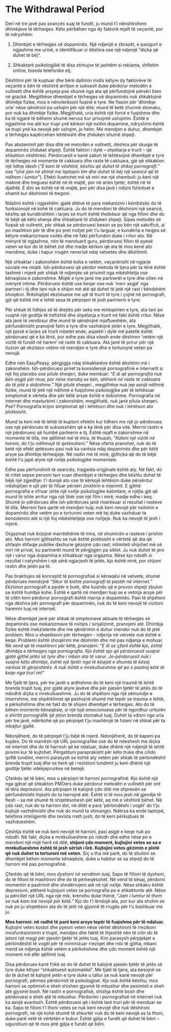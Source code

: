 # The Withdrawal Period

Deri në tre javë pas seancës suaj të fundit, ju mund t'i nënshtroheni dhimbjeve të tërheqjes. Këto përbëhen nga dy faktorë mjaft të veçantë, por të ndryshëm:

1. Dhimbjet e tërheqjes së dopaminës. Një ndjenjë e zbrazët, e pasigurt e ngjashme me urinë, e identifikuar si dëshira ose një ndjenjë "diçka që duhet të bëj".

2. Shkaktarë psikologjikë të disa stimujve të jashtëm si reklama, shfletim online, biseda telefonike etj.

Dështimi për të kuptuar dhe bërë dallimin midis këtyre dy faktorëve të veçantë e bën të vështirë arritjen e suksesit duke përdorur metodën e vullnetit dhe është arsyeja pse shumë nga ata që përfundojnë përsëri bien në grackë. Megjithëse dhembjet e tërheqjes së dopaminës nuk shkaktojnë dhimbje fizike, mos e nënvlerësoni fuqinë e tyre. Ne flasim për 'dhimbje urie' nëse qëndroni pa ushqim për një ditë; mund të ketë zhurmë stomaku, por nuk ka dhimbje fizike. Megjithatë, uria është një forcë e fuqishme dhe ka të ngjarë të bëhemi shumë nervoz kur privojmë ushqimin. Është e ngjashme me atë kur trupi ynë kërkon një nxitim dopamine, ndryshimi është se trupi ynë ka nevojë për ushqim, jo ​​helm. Me mendjen e duhur, dhembjet e tërheqjes kapërcehen lehtësisht dhe zhduken shumë shpejt.

Pas abstenimit për disa ditë në metodën e vullnetit, dëshira për skuqje të dopaminës zhduket shpejt. Është faktori i dytë – shpëlarja e trurit – që shkakton vështirësi. Përdoruesit e kanë zakon të lehtësojnë dhembjet e tyre të tërheqjes në momente të caktuara dhe raste të caktuara, gjë që shkakton një lidhje idesh (*"E kam të vështirë, kështu që duhet të shikoj pornografi."* ose "*Unë jam në shtrat me laptopin tim dhe duhet të bëj një seancë që të ndihem i lumtur*"). Efekti ilustrohet më së miri me një shembull: ju keni një makinë dhe treguesi është në të majtë, por në anën tjetër, është në të djathtë. E dini se është në të majtë, por për disa javë i ndizni fshirëset e xhamit kur dëshironi të tregoni.

Ndalimi është i ngjashëm: gjatë ditëve të para mekanizmi i këmbëzës do të funksionojë në kohë të caktuara. Ju do të mendoni të dëshironi një seancë, kështu që kundërshtimi i larjes së trurit është thelbësor që nga fillimi dhe do të bëjë që këto shenja dhe shkaktarë të zhduken shpejt. Sipas metodës së fuqisë së vullnetit, për shkak se përdoruesi beson se po bën një sakrificë, ai po mashtron për të dhe po pret nxitjet për t'u larguar, e kundërta e heqjes së këtyre mekanizmave nxitës dhe në fakt përfundon duke i rritur ato. Në mënyrë të ngjashme, nën të menduarit guru, përdoruesi fillon të pyesë veten se kur do të bëhet zot dhe madje kërkon që ata të mos kenë ato mendime, duke i hapur rrugën neverisë ndaj vetvetes dhe dështimit.

Një shkaktar i zakonshëm është koha e vetëm, veçanërisht në ngjarje sociale me miqtë. Ish-përdoruesi që përdor metoda të tjera për ta lënë është tashmë i mjerë për shkak të ndjenjës së privimit nga mbështetja ose kënaqësia e zakonshme. Miqtë e tyre janë me partnerët e tyre dhe sillen në mënyrë intime. Përdoruesi është ose beqar ose nuk 'merr asgjë' nga partneri i tij dhe tani nuk e shijon më atë që duhet të jetë një rast i këndshëm shoqëror. Rrëshqitjet ekzistuese me ujë të trurit të tyre i çojnë në pornografi, gjë që është më e lehtë sesa të përpiqen të josh partnerin e tyre.

Për shkak të lidhjes së të drejtës për seks me mirëqenien e tyre, ata tani po vuajnë një goditje të trefishtë dhe shpëlarja e trurit në fakt është rritur. Nëse ata janë të vendosur dhe mund të qëndrojnë mjaftueshëm, ata përfundimisht pranojnë fatin e tyre dhe vazhdojnë jetën e tyre. Megjithatë, një pjesë e larjes së trurit mbetet ende, aspekti i dytë më patetik është përdoruesi që e ka lënë, por edhe pas disa vitesh ende dëshiron 'vetëm një vizitë të fundit në harem' në raste të caktuara. Ata janë të prirur për një iluzion që ekziston vetëm në mendjen e tyre dhe e torturojnë veten pa nevojë.

Edhe nën EasyPeasy, përgjigjja ndaj shkaktarëve është dështimi më i zakonshëm. Ish-përdoruesi priret ta konsiderojë pornografinë e internetit si një lloj placebo ose pilule sheqeri, duke menduar: "*E di që pornografia nuk bën asgjë për mua, por nëse mendoj se bën, atëherë në raste të caktuara do të jetë e dobishme.*" Një pilulë sheqeri , megjithëse nuk jep asnjë ndihmë fizike, mund të jetë një ndihmë e fuqishme psikologjike për të lehtësuar simptomat e vërteta dhe për këtë arsye është e dobishme. Pornografia në internet dhe masturbimi i zakonshëm, megjithatë, nuk janë pilula sheqeri. Pse? Pornografia krijon simptomat që i lehtëson dhe nuk i lehtëson ato plotësisht.

Mund ta keni më të lehtë të kuptoni efektin kur lidheni me një jo-përdorues ose një përdorues të suksesshëm që e ka lënë për disa vite. Merrni rastin e një përdoruesi që humbë partnerin e tij. Është mjaft e zakonshme në momente të tilla, me qëllimet më të mira, të thuash, "*Kaloni një vizitë në harem, do t'ju ndihmojë të qetësoheni.*" Nëse oferta pranohet, nuk do të ketë një efekt qetësues pasi nuk ka varësia ndaj dopaminës dhe për këtë arsye pa dhimbje tërheqjeje. Në rastin më të mirë, gjithçka që do të bëjë është t'u japë atyre një nxitje psikologjike momentale.

Edhe pas përfundimit të seancës, tragjedia origjinale është aty. Në fakt, do të rritet sepse personi tani vuan dhembjet e tërheqjes dhe kështu duhet të bëjë një zgjedhje: t'i durojë ato ose të kërkojë lehtësim duke përsëritur rrëshqitjen e ujit për të filluar përsëri zinxhirin e mjerimit. E gjithë pornografia e ofruar ishte një nxitje psikologjike kalimtare, e njëjta gjë që mund të ishte arritur nga një libër ose një film i mirë, madje edhe i keq. Shumë jo-përdorues dhe ish-përdorues janë rivarësuar si rezultat i rasteve të tilla. Merreni fare qartë në mendjen tuaj: nuk keni nevojë për nxitimin e dopaminës dhe vetëm po e torturoni veten më tej duke vazhduar ta konsideroni atë si një lloj mbështetjeje ose nxitjeje. Nuk ka nevojë të jesh i mjerë.

Orgazmat nuk krijojnë marrëdhënie të mira, në shumicën e rasteve i prishin ato. Mos harroni gjithashtu se nuk është plotësisht e vërtetë që ata që shfaqin shfaqje publike dashurie gëzojnë çdo rast; intimiteti shijohet më së miri në privat, ku partnerët mund të përgjigjen pa siklet. Ju nuk duhet të jeni një i varur nga dopamina e shkaktuar nga orgazma. Nëse kjo ndodh si rezultat i natyrshëm i një sërë ngjarjesh të jetës, kjo është mirë, por shijoni rastin dhe jetën pa të.

Pas braktisjes së konceptit të pornografisë si kënaqësi në vetvete, shumë përdorues mendojnë "*Sikur të kishte pornografi të pastër në internet.*" *Ekziston* pornografi e pastër e butë, dhe kushdo që e provon shpejt zbulon se është humbje kohe. Është e qartë në mendjen tuaj se e vetmja arsye për të cilën keni përdorur pornografi është marrja e dopaminës. Pasi të shpëtoni nga dëshira për pornografi për dopaminën, nuk do të keni nevojë të vizitoni haremin tuaj në internet.

Nëse dhembjet janë për shkak të simptomave aktuale të tërheqjes së dopaminës ose mekanizmave të nxitjes / sinjalizimit, pranojeni atë. Dhimbja fizike është inekzistente dhe me qëndrimin e duhur mendor nuk do të jetë problem. Mos u shqetësoni për tërheqjen - ndjenja në vetvete nuk është e keqe. Problemi është shoqërimi me dëshirën dhe më pas ndjenja e mohuar. Në vend që të mashtroni për këtë, pranojeni: “*E di se çfarë është kjo, është dhimbja e tërheqjes nga pornografia. Kjo është ajo që përdoruesit vuajnë gjatë gjithë jetës së tyre dhe i mban ata të varur. Jo-përdoruesit nuk i vuajnë këto dhimbje, është një tjetër nga të këqijat e shumta të kësaj varësie të gënjeshtrës. A nuk është e mrekullueshme që po e pastroj këtë të keqe nga truri im!"*

Me fjalë të tjera, për tre javët e ardhshme do të keni një traumë të lehtë brenda trupit tuaj, por gjatë atyre javëve dhe për pjesën tjetër të jetës do të ndodhë diçka e mrekullueshme. Ju do të shpëtoni nga një sëmundje e tmerrshme, me shpërblimet që peshojnë shumë më tepër se trauma e lehtë, e përkohshme dhe në fakt do të shijoni dhembjet e tërheqjes. Ato do të bëhen momente kënaqësie, si një lojë emocionuese për të ngordhur uriturën e shiritit pornografik që jeton brenda stomakut tuaj. Duhet ta vdisni nga uria për tre javë, ndërkohë që po përpiqet t'ju mashtrojë të futeni në shtrat për ta mbajtur gjallë.

Ndonjëherë, do të përpiqet t'ju bëjë të mjerë. Ndonjëherë, do të kapeni pa kujdes. Do të marrësh një URL pornografike ose do të ndeshesh me diçka në internet dhe do të harrosh që ke ndaluar, duke dhënë një ndjenjë të lehtë privimi kur të kujtohet. Përgatituni paraprakisht për këto truke dhe cilido qoftë tundimi, merrni parasysh se është aty vetëm për shkak të përbindëshit brenda trupit tuaj dhe sa herë që i rezistoni tundimit ju keni dhënë një goditje tjetër vdekjeprurëse në betejë.

Çfarëdo që të bëni, mos u përpiqni të harroni pornografinë. Kjo është një nga gjërat që shkakton PMOers duke përdorur metodën e vullnetit për orë të tëra depresioni. Ata përpiqen të kalojnë çdo ditë me shpresën se përfundimisht thjesht do ta harrojnë atë. Është si të mos jesh në gjendje të flesh – sa më shumë të shqetësohesh për këtë, aq më e vështirë bëhet. Në çdo rast, nuk do ta harroni dot, në ditët e para ‘përbindëshi i vogël’ do t’ju ​​kujtojë vazhdimisht dhe nuk do mund ta shmangni. Ndërsa ka ende laptopë, telefona inteligjentë dhe revista rreth jush, do të keni përkujtues të vazhdueshëm.

Çështja është se nuk keni nevojë të harroni, pasi asgjë e keqe nuk po ndodh. Në fakt, diçka e mrekullueshme po ndodh dhe edhe nëse po e mendoni një mijë herë në ditë, **shijoni çdo moment, kujtojini vetes se sa e mrekullueshme është të jesh sërish i lirë. Kujtojini vetes gëzimin e plotë që nuk duhet ta torturoni më veten.** Siç u tha më parë, do të zbuloni se dhembjet bëhen momente kënaqësie, duke u habitur se sa shpejt do të harroni më pas pornografinë.

Çfarëdo që të bëni, *mos dyshoni në vendimin tuaj*. Sapo të filloni të dyshoni, do të filloni të mashtroni dhe do të përkeqësohet. Në vend të kësaj, përdorni momentin e pastrimit dhe shndërrojeni atë në një nxitje. Nëse shkaku është depresioni, atëherë kujtojuni vetes se pornografia po e *shkaktonte* atë. Nëse ju përcillet një URL nga një mik, krenohu duke thënë, "*Jam i lumtur të them se nuk kam më nevojë për këtë.*" Kjo do t'i lëndojë ata, por kur ata shohin se nuk po ju shqetëson ata do të jetë në gjysmë të rrugës për t'u bashkuar me ju.

**Mos harroni: në radhë të parë keni arsye tepër të fuqishme për të ndaluar.** Kujtojini vetes kostot dhe pyesni veten nëse vërtet dëshironi të rrezikoni mosfunksionimin e trupit, mendjes dhe faktit të thjeshtë nën të cilin do të jetoni një magji për pjesën tjetër të jetës tuaj. Kini parasysh përpjekjet e përbindëshit të vogël për të minimizuar rreziqet dhe mbi të gjitha, mbani mend se ndjenja është vetëm e përkohshme dhe çdo moment është një moment më afër qëllimit tuaj.

Disa përdorues kanë frikë se do të duhet të kalojnë pjesën tjetër të jetës së tyre duke kthyer "shkaktuesit automatikë". Me fjalë të tjera, ata besojnë se do të duhet të kalojnë jetën e tyre duke u tallur se nuk kanë nevojë për pornografi, përmes përdorimit të psikologjisë. Kjo nuk është kështu; mos harroni se optimisti e sheh shishen gjysmë të mbushur dhe pesimisti e sheh atë gjysmë bosh. Në rastin e pornografisë, shishja është bosh dhe përdoruesi e sheh atë të mbushur. Përdorimi i pornografisë në internet nuk ka asnjë avantazh. Është përdoruesi që i është larë truri për të menduar se ka. Sapo të filloni t'i thoni vetes se nuk keni nevojë dhe nuk dëshironi pornografi, në një kohë shumë të shkurtër nuk do të keni nevojë as ta thoni, duke parë vetë të vërtetën e bukur. Është gjëja e fundit që duhet të bëni – sigurohuni që të mos jetë gjëja e fundit që bëni.
